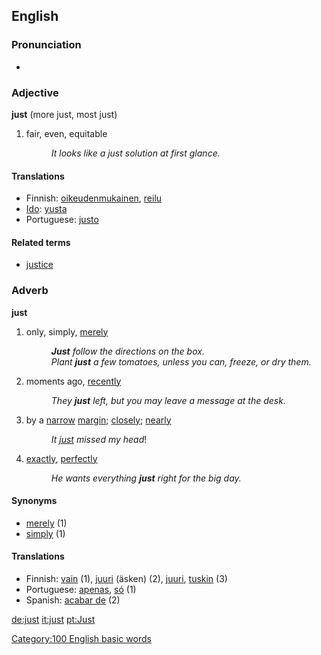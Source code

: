 ==English==
===Pronunciation===
*{{audio|en-us-just.ogg|Audio (US)}}

===Adjective===
'''just''' (more just, most just)

#fair, even, equitable
#:''It looks like a just solution at first glance.''

====Translations====
*Finnish: [[oikeudenmukainen]], [[reilu]]
*[[Ido]]: [[yusta]]
*Portuguese: [[justo]]

====Related terms====
*[[justice]]

===Adverb===
'''just'''

#only, simply, [[mere]]ly
#:'''''Just''' follow the directions on the box.''
#:''Plant '''just''' a few tomatoes, unless you can, freeze, or dry them.''
#moments ago, [[recent]]ly
#:''They '''just''' left, but you may leave a message at the desk.''
#by a [[narrow]] [[margin]]; [[closely]]; [[nearly]]
#:''It [[just]] missed my head''!
#[[exactly]], [[perfectly]]
#:''He wants everything '''just''' right for the big day.''

====Synonyms====
*[[merely]] (1)
*[[simply]] (1)

====Translations====
*Finnish: [[vain#Finnish|vain]] (1), [[juuri]] (äsken) (2), [[juuri]], [[tuskin]] (3)
*Portuguese: [[apenas]], [[só]] (1)
*Spanish: [[acabar de]] (2) <!-- This was here without language name. I think this is Spanish. -->
[[Category:100 English basic words]]

[[de:just]]
[[it:just]]
[[pt:Just]]